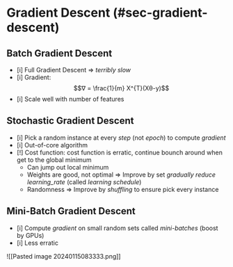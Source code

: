 # Gradient Descent (#sec-gradient-descent)


## Batch Gradient Descent

- [i] Full Gradient Descent => *terribly slow*
- [i] Gradient:
$$∇ = \frac{1}{m} X^{T}(Χθ-y)$$
- [i] Scale well with number of features


## Stochastic Gradient Descent

- [i] Pick a random instance at every *step* (not *epoch*) to compute *gradient*
- [i] Out-of-core algorithm
- [!] Cost function: cost function is erratic, continue bounch around when get to the global minimum
	- Can jump out local minimum 
	- Weights are good, not optimal => Improve by set *gradually reduce learning_rate* (called *learning schedule*)
	- Randomness => Improve by *shuffling* to ensure pick every instance



## Mini-Batch Gradient Descent

- [i] Compute *gradient* on small random sets called *mini-batches* (boost by GPUs)
- [i] Less erratic


![[Pasted image 20240115083333.png]]


